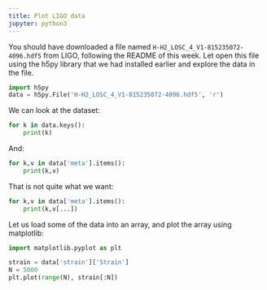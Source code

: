 ```yaml
---
title: Plot LIGO data
jupyter: python3
---
```


You should have downloaded a file named
`H-H2_LOSC_4_V1-815235072-4096.hdf5` from LIGO, following the README
of this week.  Let open this file using the h5py library that we had
installed earlier and explore the data in the file.

```python
import h5py
data = h5py.File('H-H2_LOSC_4_V1-815235072-4096.hdf5', 'r')
```

We can look at the dataset:

```python
for k in data.keys():
    print(k)
```

And:

```python
for k,v in data['meta'].items():
    print(k,v)
```

That is not quite what we want:

```python
for k,v in data['meta'].items():
    print(k,v[...])
```

Let us load some of the data into an array, and plot the array using
matplotlib:

```python
import matplotlib.pyplot as plt

strain = data['strain']['Strain']
N = 5000
plt.plot(range(N), strain[:N])
```

